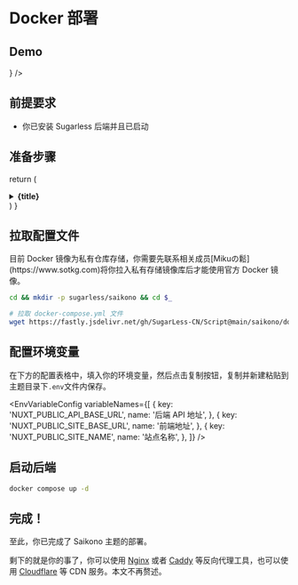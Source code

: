 
# Docker 部署

## Demo

<Cards num={2}>
  <Cards.Card
    arrow
    href="https://i-hentai.cc"
    title="无糖次元社区"
    icon={<img src="../logo.png" width={'25em'} />}
  />
</Cards>

## 前提要求

- 你已安装 Sugarless 后端并且已启动

## 准备步骤

  return (
    <details
      className="last-of-type:mb-0 rounded-lg bg-neutral-50 dark:bg-neutral-800 p-2 mt-4"
    >
      <summary>
        <strong className="text-lg">{title}</strong>
      </summary>
      <div className="nx-p-2">{children}</div>
    </details>
  )
}

<Steps>

## 拉取配置文件

<Callout type="warning" emoji="⚠️">
目前 Docker 镜像为私有仓库存储，你需要先联系相关成员[Mikuの鬆](https://www.sotkg.com)将你拉入私有存储镜像库后才能使用官方 Docker 镜像。
</Callout>

```bash
cd && mkdir -p sugarless/saikono && cd $_

# 拉取 docker-compose.yml 文件
wget https://fastly.jsdelivr.net/gh/SugarLess-CN/Script@main/saikono/docker-compose.yml
```

## 配置环境变量

在下方的配置表格中，填入你的环境变量，然后点击复制按钮，复制并新建粘贴到主题目录下`.env`文件内保存。


<EnvVariableConfig
  variableNames={[
    {
      key: 'NUXT_PUBLIC_API_BASE_URL',
      name: '后端 API 地址',
    },
    {
      key: 'NUXT_PUBLIC_SITE_BASE_URL',
      name: '前端地址',
    },
    {
      key: 'NUXT_PUBLIC_SITE_NAME',
      name: '站点名称',
    },
  ]}
/>

</Steps>

## 启动后端

```bash
docker compose up -d
```

## 完成！

至此，你已完成了 Saikono 主题的部署。

剩下的就是你的事了，你可以使用 [Nginx](https://nginx.org/en/download.html) 或者 [Caddy](https://caddyserver.com/download) 等反向代理工具，也可以使用 [Cloudflare](https://www.cloudflare.com/) 等 CDN 服务。本文不再赘述。

<style global jsx>{`
  .nextra-cards img {
    border-radius: 50%;
  }
  .nextra-content pre {
    max-height: 50vh;
  }
`}</style>